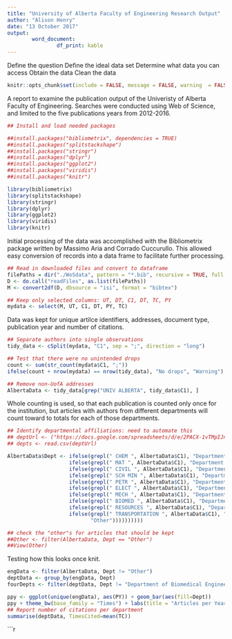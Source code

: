 ```yaml
---
title: "University of Alberta Faculty of Engineering Research Output"
author: "Alison Henry"
date: "13 October 2017"
output: 
        word_document:
                df_print: kable
---
```

Define the question
Define the ideal data set
Determine what data you can access
Obtain the data
Clean the data

```r
knitr::opts_chunk$set(include = FALSE, message = FALSE, warning  = FALSE)
```
A report to examine the publication output of the Univeristy of Alberta Faculty of Engineering. Searches were conducted using Web of Science, and limited to the five publications years from 2012-2016. 
```r
## Install and load needed packages

##install.packages("bibliometrix", dependencies = TRUE)
##install.packages("splitstackshape")
##install.packages("stringr")
##install.packages("dplyr")
##install.packages("ggplot2")
##install.packages("viridis")
##install.packages("knitr")

library(bibliometrix)
library(splitstackshape)
library(stringr)
library(dplyr)
library(ggplot2)
library(viridis)
library(knitr)
```
Initial processing of the data was accomplished with the Bibliometrix package written by Massimo Aria and Corrado Cuccurullo. This allowed easy conversion of records into a data frame to facilitate further processing.

```r
## Read in downloaded files and convert to dataframe
filePaths = dir("./WoSdata", pattern = "*.bib", recursive = TRUE, full.names = TRUE) 
D <- do.call("readFiles", as.list(filePaths)) 
M <- convert2df(D, dbsource = "isi", format = "bibtex")
```

```r
## Keep only selected columns: UT, DT, C1, DT, TC, PY
mydata <- select(M, UT, C1, DT, PY, TC)
```
Data was kept for unique artilce identifiers, addresses, document type, publication year and number of citations.
```r
## Separate authors into single observations
tidy_data <- cSplit(mydata, "C1", sep = ";", direction = "long")
```

```r
## Test that there were no unintended drops
count <- sum(str_count(mydata$C1, ";"))
ifelse(count + nrow(mydata) == nrow(tidy_data), "No drops", "Warning") 
```

```r
## Remove non-UofA addresses
AlbertaData <- tidy_data[grep("UNIV ALBERTA", tidy_data$C1), ]
```
Whole counting is used, so that each publication is counted only once for the institution, but articles with authors from different departments will count toward to totals for each of those departments.
```r

## Identify departmental affiliations: need to automate this
## deptUrl <- ("https://docs.google.com/spreadsheets/d/e/2PACX-1vTMpIJn2N9pV13zRhYKRdOOAUfvHhKF6dqUzMWhnk3_eaBgPD8XT6UJBuAXfyoWfA0qfvaO4LyQpfJA/pub?output=csv")
## depts <- read.csv(deptUrl)

AlbertaData$Dept <- ifelse(grepl(" CHEM ", AlbertaData$C1), "Department of Chemical and Materials Engineering",
                    ifelse(grepl(" MAT ", AlbertaData$C1), "Department of Chemical and Materials Engineering",
                    ifelse(grepl(" CIVIL ", AlbertaData$C1), "Department of Civil and Environmental Engineering",
                    ifelse(grepl(" SCH MIN ", AlbertaData$C1), "Department of Civil and Environmental Engineering",
                    ifelse(grepl(" PETR ", AlbertaData$C1), "Department of Civil and Environmental Engineering",
                    ifelse(grepl(" ELECT ", AlbertaData$C1), "Department of Electrical and Computer Engineering",
                    ifelse(grepl(" MECH ", AlbertaData$C1), "Department of Mechanical Engineering",
                    ifelse(grepl(" BIOMED ", AlbertaData$C1), "Department of Biomedical Engineering",
                    ifelse(grepl(" RESOURCES ", AlbertaData$C1), "Department of Civil and Environmental Engineering",
                    ifelse(grepl(" TRANSPORTATION ", AlbertaData$C1), "Department of Civil and Environmental Engineering",
                           "Other"))))))))))
```

```r
## check the "other"s for articles that should be kept
##Other <- filter(AlbertaData, Dept == "Other")
##View(Other)
```
Testing how this looks once knit.
```r
engData <- filter(AlbertaData, Dept != "Other")
deptData <- group_by(engData, Dept) 
fourDepts <- filter(deptData, Dept != "Department of Biomedical Engineering")

ppy <- ggplot(unique(engData), aes(PY)) + geom_bar(aes(fill=Dept))
ppy + theme_bw(base_family = "Times") + labs(title = "Articles per Year, by Department", x = "Publication Year", y = "Articles") + scale_fill_viridis("Dept", discrete = TRUE)
## Report number of citations per department
summarise(deptData, TimesCited=mean(TC))

```


```r
